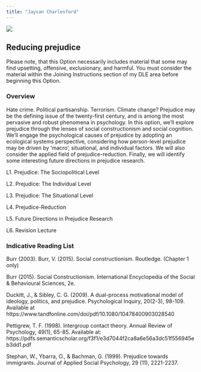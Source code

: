 ```yaml
---
title: "Jaysan Charlesford"
---
```


![](images/charlesford.jpg)

## Reducing prejudice

Please note, that this Option necessarily includes material that some may find upsetting, offensive, exclusionary, and harmful. You must consider the material within the Joining Instructions section of my DLE area before beginning this Option.

### Overview

Hate crime. Political partisanship. Terrorism. Climate change? Prejudice may be the defining issue of the twenty-first century, and is among the most pervasive and robust phenomena in psychology. In this option, we'll explore prejudice through the lenses of social constructionism and social cognition. We'll engage the psychological causes of prejudice by adopting an ecological systems perspective, considering how person-level prejudice may be driven by 'macro', situational, and individual factors. We will also consider the applied field of prejudice-reduction. Finally, we will identify some interesting future directions in prejudice research.

L1. Prejudice: The Sociopolitical Level

L2. Prejudice: The Individual Level

L3. Prejudice: The Situational Level

L4. Prejudice-Reduction

L5. Future Directions in Prejudice Research

L6. Revision Lecture

### Indicative Reading List

Burr (2003). Burr, V. (2015). Social constructionism. Routledge. (Chapter 1 only)

Burr (2015). Social Constructionism. International Encyclopedia of the Social & Behavioural Sciences, 2e.

Duckitt, J., & Sibley, C. G. (2009). A dual-process motivational model of ideology, politics, and prejudice. Psychological Inquiry, 20(2-3), 98-109. Available at https://www.tandfonline.com/doi/pdf/10.1080/10478400903028540

Pettigrew, T. F. (1998). Intergroup contact theory. Annual Review of Psychology, 49(1), 65-85. Available at: https://pdfs.semanticscholar.org/f3f1/e3d7044f2ca8a6e56a3dc51f556945eb3dd1.pdf

Stephan, W., Ybarra, O., & Bachman, G. (1999). Prejudice towards immigrants. Journal of Applied Social Psychology, 29 (11), 2221-2237.
